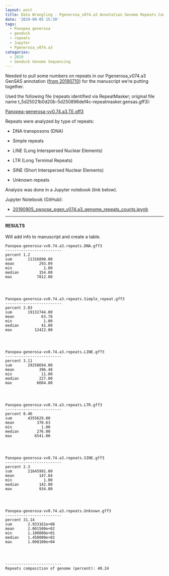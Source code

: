 ```yaml
---
layout: post
title: Data Wrangling - Pgenerosa_v074.a3 Annotation Genome Repeats Compostion
date: '2019-09-05 15:30'
tags:
  - Panopea generosa
  - geoduck
  - repeats
  - Jupyter
  - Pgenerosa_v074.a3
categories:
  - 2019
  - Geoduck Genome Sequencing
---
```

Needed to pull some numbers on repeats in our Pgenerosa_v074.a3 GenSAS annotation ([from 20190710](https://robertslab.github.io/sams-notebook/2019/07/10/Genome-Annotation-Pgenerosa_v074-Using-GenSAS.html)) for the manuscript we're putting together.

Used the following file (repeats identified via RepeatMasker; original file name t_5d25021b0d20b-5d250896def4c-repeatmasker.gensas.gff3):

[Panopea-generosa-vv0.74.a3.TE.gff3](https://owl.fish.washington.edu/halfshell/genomic-databank/Panopea-generosa-vv0.74.a3.TE.gff3)

Repeats were analyzed by type of repeats:

- DNA transposons (DNA)

- Simple repeats

- LINE (Long Interspersed Nuclear Elements)

- LTR (Long Terminal Repeats)

- SINE (Short Interspersed Nuclear Elements)

- Unknown repeats

Analysis was done in a Jupyter notebook (link below).

Jupyter Notebook (GitHub):

- [20190905_swoose_pgen_v074.a3_genome_repeats_counts.ipynb](https://github.com/RobertsLab/code/blob/master/notebooks/sam/20190905_swoose_pgen_v074.a3_genome_repeats_counts.ipynb)

---

#### RESULTS

Will add info to manuscript and create a table.

```
Panopea-generosa-vv0.74.a3.repeats.DNA.gff3
-------------------------
percent 1.2
sum       11316890.00
mean           293.09
min              1.00
median         154.00
max           7012.00




Panopea-generosa-vv0.74.a3.repeats.Simple_repeat.gff3
-------------------------
percent 2.03
sum       19132744.00
mean            63.78
min              1.00
median          41.00
max          12422.00




Panopea-generosa-vv0.74.a3.repeats.LINE.gff3
-------------------------
percent 3.11
sum       29258694.00
mean           396.48
min             11.00
median         227.00
max           6604.00




Panopea-generosa-vv0.74.a3.repeats.LTR.gff3
-------------------------
percent 0.46
sum       4355629.00
mean          370.63
min             1.00
median        276.00
max          6541.00




Panopea-generosa-vv0.74.a3.repeats.SINE.gff3
-------------------------
percent 2.3
sum       21645991.00
mean           147.84
min              1.00
median         142.00
max            934.00




Panopea-generosa-vv0.74.a3.repeats.Unknown.gff3
-------------------------
percent 31.14
sum       2.933161e+08
mean      2.001500e+02
min       1.100000e+01
median    1.450000e+02
max       1.098100e+04




-------------------------
Repeats composition of genome (percent): 40.24
```
